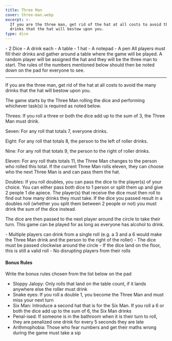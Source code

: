 ```yaml
---
title: Three Man
cover: three-man.webp
excerpt: >-
  If you are the three man, get rid of the hat at all costs to avoid the many
  drinks that the hat will bestow upon you.
type: dice
---
```


<GameHero
  cover="/images/three-man.webp"
  alt="Three Man"
/>

<GameSection title="Equipment" icon="/images/liquor.webp">
-   2 Dice
-   A drink each
-   A table
-   1 hat
-   A notepad
-   A pen
</GameSection>

<GameSection title="Setup" icon="/images/settings.webp">
All players must fill their drinks and gather around a table where the game will be played. A random player will be assigned the hat and they will be the three man to start. The rules of the numbers mentioned below should then be noted down on the pad for everyone to see.

* * *
</GameSection>

<GameSection title="Aim of the Game" icon="/images/target.webp">
<p>If you are the three man, get rid of the hat at all costs to avoid the many drinks that the hat will bestow upon you.</p>
</GameSection>

<GameSection title="How to Play" icon="/images/question.webp">
The game starts by the Three Man rolling the dice and performing whichever task(s) is required as noted below.

Threes: If you roll a three or both the dice add up to the sum of 3, the Three Man must drink.

Seven: For any roll that totals 7, everyone drinks.

Eight: For any roll that totals 8, the person to the left of roller drinks.

Nine: For any roll that totals 9, the person to the right of roller drinks.

Eleven: For any roll thats totals 11, the Three Man changes to the person who rolled this total. If the current Three Man rolls eleven, they can choose who the next Three Man is and can pass them the hat.

Doubles: If you roll doubles, you can pass the dice to the player(s) of your choice. You can either pass both dice to 1 person or split them up and give 2 people 1 die apiece. The player(s) that receive the dice must then roll to find out how many drinks they must take. If the dice you passed result in a doubles roll (whether you split them between 2 people or not) you must drink the sum of the dice instead.

The dice are then passed to the next player around the circle to take their turn. This game can be played for as long as everyone has alcohol to drink.
</GameSection>

<GameSection title="Rules" icon="/images/rules.webp">
-   Multiple players can drink from a single roll (e.g. a 3 and a 6 would make the Three Man drink and the person to the right of the roller)
-   The dice must be passed clockwise around the circle
-   If the dice land on the floor, this is still a valid roll
-   No disrupting players from their rolls
</GameSection>

<GameSection title="Special Edition" icon="/images/special.webp">

<h4>Bonus Rules</h4>

Write the bonus rules chosen from the list below on the pad

-   Sloppy Jalopy: Only rolls that land on the table count, if it lands anywhere else the roller must drink
-   Snake eyes: If you roll a double 1, you become the Three Man and must miss your next turn
-   Six Man: Introduce a second hat that is for the Six Man. If you roll a 6 or both the dice add up to the sum of 6, the Six Man drinks
-   Penal-ised: If someone is in the bathroom when it is their turn to roll, they are penalized one drink for every 5 seconds they are late
-   Arithmophobia: Those who fear numbers and get their maths wrong during the game must take a sip
</GameSection>

<ShareButtons title="Three Man" />

<FeedbackCard>
</FeedbackCard>

